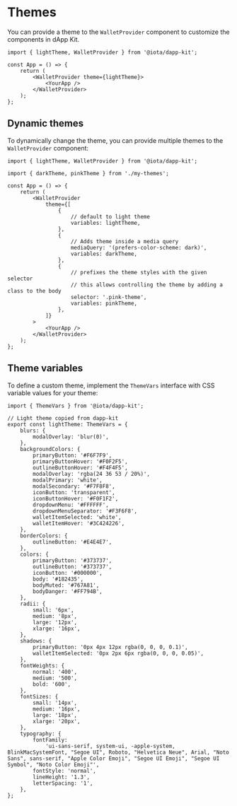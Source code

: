 # Themes

You can provide a theme to the `WalletProvider` component to customize the components in dApp Kit.

```tsx
import { lightTheme, WalletProvider } from '@iota/dapp-kit';

const App = () => {
    return (
        <WalletProvider theme={lightTheme}>
            <YourApp />
        </WalletProvider>
    );
};
```

## Dynamic themes

To dynamically change the theme, you can provide multiple themes to the `WalletProvider` component:

```tsx
import { lightTheme, WalletProvider } from '@iota/dapp-kit';

import { darkTheme, pinkTheme } from './my-themes';

const App = () => {
    return (
        <WalletProvider
            theme={[
                {
                    // default to light theme
                    variables: lightTheme,
                },
                {
                    // Adds theme inside a media query
                    mediaQuery: '(prefers-color-scheme: dark)',
                    variables: darkTheme,
                },
                {
                    // prefixes the theme styles with the given selector
                    // this allows controlling the theme by adding a class to the body
                    selector: '.pink-theme',
                    variables: pinkTheme,
                },
            ]}
        >
            <YourApp />
        </WalletProvider>
    );
};
```

## Theme variables

To define a custom theme, implement the `ThemeVars` interface with CSS variable values for your
theme:

```tsx
import { ThemeVars } from '@iota/dapp-kit';

// Light theme copied from dapp-kit
export const lightTheme: ThemeVars = {
    blurs: {
        modalOverlay: 'blur(0)',
    },
    backgroundColors: {
        primaryButton: '#F6F7F9',
        primaryButtonHover: '#F0F2F5',
        outlineButtonHover: '#F4F4F5',
        modalOverlay: 'rgba(24 36 53 / 20%)',
        modalPrimary: 'white',
        modalSecondary: '#F7F8F8',
        iconButton: 'transparent',
        iconButtonHover: '#F0F1F2',
        dropdownMenu: '#FFFFFF',
        dropdownMenuSeparator: '#F3F6F8',
        walletItemSelected: 'white',
        walletItemHover: '#3C424226',
    },
    borderColors: {
        outlineButton: '#E4E4E7',
    },
    colors: {
        primaryButton: '#373737',
        outlineButton: '#373737',
        iconButton: '#000000',
        body: '#182435',
        bodyMuted: '#767A81',
        bodyDanger: '#FF794B',
    },
    radii: {
        small: '6px',
        medium: '8px',
        large: '12px',
        xlarge: '16px',
    },
    shadows: {
        primaryButton: '0px 4px 12px rgba(0, 0, 0, 0.1)',
        walletItemSelected: '0px 2px 6px rgba(0, 0, 0, 0.05)',
    },
    fontWeights: {
        normal: '400',
        medium: '500',
        bold: '600',
    },
    fontSizes: {
        small: '14px',
        medium: '16px',
        large: '18px',
        xlarge: '20px',
    },
    typography: {
        fontFamily:
            'ui-sans-serif, system-ui, -apple-system, BlinkMacSystemFont, "Segoe UI", Roboto, "Helvetica Neue", Arial, "Noto Sans", sans-serif, "Apple Color Emoji", "Segoe UI Emoji", "Segoe UI Symbol", "Noto Color Emoji"',
        fontStyle: 'normal',
        lineHeight: '1.3',
        letterSpacing: '1',
    },
};
```
